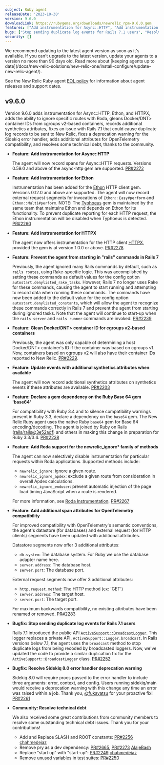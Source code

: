```yaml
---
subject: Ruby agent
releaseDate: '2023-10-30'
version: 9.6.0
downloadLink: https://rubygems.org/downloads/newrelic_rpm-9.6.0.gem
features: ["Add instrumentation for Async::HTTP", "Add instrumentation for Ethon", "Add instrumentation for HTTPX", "Prevent the agent from starting in \"rails\" commands in Rails 7", "Glean <DNT>Docker/DNT> container ID for cgroups v2-based containers", "Update events with additional synthetics attributes when available", "Declare a gem dependency on the Ruby Base 64 gem 'base64'", "Add <DNT>Roda</DNT> support for the newrelic_ignore\\* family of methods", "Add additional span attributes for OpenTelemetry compatibility"]
bugs: ["Stop sending duplicate log events for Rails 7.1 users", "Resolve Sidekiq 8.0 error handler deprecation warning"]
security: []
---
```


<Callout variant="important">
  We recommend updating to the latest agent version as soon as it's available. If you can't upgrade to the latest version, update your agents to a version no more than 90 days old. Read more about [keeping agents up to date](/docs/new-relic-solutions/new-relic-one/install-configure/update-new-relic-agent/).

  See the New Relic Ruby agent [EOL policy](https://docs.newrelic.com/docs/apm/agents/ruby-agent/getting-started/ruby-agent-eol-policy/) for information about agent releases and support dates.
</Callout>

## v9.6.0

Version 9.6.0 adds instrumentation for Async::HTTP, Ethon, and HTTPX, adds the ability to ignore specific routes with <DNT>Roda</DNT>, gleans <DNT>Docker/DNT> container IDs from cgroups v2-based containers, records additional synthetics attributes, fixes an issue with Rails 7.1 that could cause duplicate log records to be sent to New Relic, fixes a deprecation warning for the Sidekiq error handler, adds additional attributes for OpenTelemetry compatibility, and resolves some technical debt, thanks to the community.

- **Feature: Add instrumentation for Async::HTTP**

  The agent will now record spans for Async::HTTP requests. Versions 0.59.0 and above of the async-http gem are supported. [PR#2272](https://github.com/newrelic/newrelic-ruby-agent/pull/2272)

- **Feature: Add instrumentation for Ethon**

  Instrumentation has been added for the [Ethon](https://github.com/typhoeus/ethon) HTTP client gem. Versions 0.12.0 and above are supported. The agent will now record external request segments for invocations of `Ethon::Easy#perform` and `Ethon::Multi#perform`. NOTE: The [Typhoeus](https://github.com/typhoeus/typhoeus) gem is maintained by the same team that maintains Ethon and depends on Ethon for its functionality. To prevent duplicate reporting for each HTTP request, the Ethon instrumentation will be disabled when Typhoeus is detected. [PR#2260](https://github.com/newrelic/newrelic-ruby-agent/pull/2260)

- **Feature: Add instrumentation for HTTPX**

  The agent now offers instrumentation for the HTTP client [HTTPX](https://honeyryderchuck.gitlab.io/httpx/), provided the gem is at version 1.0.0 or above. [PR#2278](https://github.com/newrelic/newrelic-ruby-agent/pull/2278)

- **Feature: Prevent the agent from starting in "rails" commands in Rails 7**

  Previously, the agent ignored many Rails commands by default, such as `rails routes`, using Rake-specific logic. This was accomplished by setting these commands as default values for the config option `autostart.denylisted_rake_tasks`. However, Rails 7 no longer uses Rake for these commands, causing the agent to start running and attempting to record data when running these commands. The commands have now been added to the default value for the config option `autostart.denylisted_constants`, which will allow the agent to recognize these commands correctly in Rails 7 and prevent the agent from starting during ignored tasks. Note that the agent will continue to start-up when the `rails server` and `rails runner` commands are invoked. [PR#2239](https://github.com/newrelic/newrelic-ruby-agent/pull/2239)

- **Feature: Glean <DNT>Docker/DNT> container ID for cgroups v2-based containers**

  Previously, the agent was only capable of determining a host <DNT>Docker/DNT> container's ID if the container was based on cgroups v1. Now, containers based on cgroups v2 will also have their container IDs reported to New Relic. [PR#2229](https://github.com/newrelic/newrelic-ruby-agent/issues/2229).

- **Feature: Update events with additional synthetics attributes when available**

  The agent will now record additional synthetics attributes on synthetics events if these attributes are available.  [PR#2203](https://github.com/newrelic/newrelic-ruby-agent/pull/2203)

- **Feature: Declare a gem dependency on the Ruby Base 64 gem 'base64'**

  For compatibility with Ruby 3.4 and to silence compatibility warnings present in Ruby 3.3, declare a dependency on the `base64` gem. The New Relic Ruby agent uses the native Ruby `base64` gem for Base 64 encoding/decoding. The agent is joined by Ruby on Rails ([rails/rails@3e52adf](https://github.com/rails/rails/commit/3e52adf28e90af490f7e3bdc4bcc85618a4e0867)) and others in making this change in preparation for Ruby 3.3/3.4. [PR#2238](https://github.com/newrelic/newrelic-ruby-agent/pull/2238)

- **Feature: Add <DNT>Roda</DNT> support for the newrelic_ignore\* family of methods**

  The agent can now selectively disable instrumentation for particular requests within <DNT>Roda</DNT> applications. Supported methods include:
  - `newrelic_ignore`: ignore a given route.
  - `newrelic_ignore_apdex`: exclude a given route from consideration in overall Apdex calculations.
  - `newrelic_ignore_enduser`: prevent automatic injection of the page load timing JavaScript when a route is rendered.

  For more information, see [Roda Instrumentation](https://docs.newrelic.com/docs/apm/agents/ruby-agent/instrumented-gems/roda-instrumentation/). [PR#2267](https://github.com/newrelic/newrelic-ruby-agent/pull/2267)

- **Feature: Add additional span attributes for OpenTelemetry compatibility**

  For improved compatibility with OpenTelemetry's semantic conventions, the agent's datastore (for databases) and external request (for HTTP clients) segments have been updated with additional attributes.

  Datastore segments now offer 3 additional attributes:
  - `db.system`: The database system. For Ruby we use the database adapter name here.
  - `server.address`: The database host.
  - `server.port`: The database port.

  External request segments now offer 3 additional attributes:
  - `http.request.method`: The HTTP method (ex: 'GET')
  - `server.address`: The target host.
  - `server.port`: The target port.

  For maximum backwards compatibility, no existing attributes have been renamed or removed. [PR#2283](https://github.com/newrelic/newrelic-ruby-agent/pull/2283)

- **Bugfix: Stop sending duplicate log events for Rails 7.1 users**

  Rails 7.1 introduced the public API [`ActiveSupport::BroadcastLogger`](https://api.rubyonrails.org/classes/ActiveSupport/BroadcastLogger.html). This logger replaces a private API, `ActiveSupport::Logger.broadcast`. In Rails versions below 7.1, the agent uses the `broadcast` method to stop duplicate logs from being recoded by broadcasted loggers. Now, we've updated the code to provide a similar duplication fix for the `ActiveSupport::BroadcastLogger` class. [PR#2252](https://github.com/newrelic/newrelic-ruby-agent/pull/2252)

- **Bugfix: Resolve Sidekiq 8.0 error handler deprecation warning**

  Sidekiq 8.0 will require procs passed to the error handler to include three arguments: error, context, and config. Users running sidekiq/main would receive a deprecation warning with this change any time an error was raised within a job. Thank you, [@fukayatsu](https://github.com/fukayatsu) for your proactive fix! [PR#2261](https://github.com/newrelic/newrelic-ruby-agent/pull/2261)

- **Community: Resolve technical debt**

  We also received some great contributions from community members to resolve some outstanding technical debt issues. Thank you for your contributions!
    * Add and Replace SLASH and ROOT constants: [PR#2256](https://github.com/newrelic/newrelic-ruby-agent/pull/2256) [chahmedejaz](https://github.com/chahmedejaz)
    * Remove pry as a dev dependency: [PR#2665](https://github.com/newrelic/newrelic-ruby-agent/pull/2265), [PR#2273](https://github.com/newrelic/newrelic-ruby-agent/pull/2273) [AlajeBash](https://github.com/AlajeBash)
    * Replace "start up" with "start-up": [PR#2249](https://github.com/newrelic/newrelic-ruby-agent/pull/2249) [chahmedejaz](https://github.com/chahmedejaz)
    * Remove unused variables in test suites: [PR#2250](https://github.com/newrelic/newrelic-ruby-agent/pull/2250)



